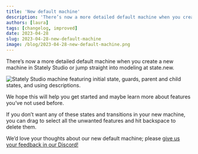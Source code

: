 ```yaml
---
title: 'New default machine'
description: 'There’s now a more detailed default machine when you create a new machine in Stately Studio or jump straight into modeling at state.new.'
authors: [laura]
tags: [changelog, improved]
date: 2023-04-28
slug: 2023-04-28-new-default-machine
image: /blog/2023-04-28-new-default-machine.png
---
```


There’s now a more detailed default machine when you create a new machine in Stately Studio or jump straight into modeling at state.new.

<!--truncate-->

![Stately Studio machine featuring initial state, guards, parent and child states, and using descriptions.](https://canny.io/images/362e27b65f13dfe7ce6979a91a5fdd6c.png)

We hope this will help you get started and maybe learn more about features you’ve not used before.

If you don’t want any of these states and transitions in your new machine, you can drag to select all the unwanted features and hit backspace to delete them.

We’d love your thoughts about our new default machine; please [give us your feedback in our Discord!](https://discord.gg/xstate)
